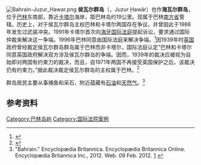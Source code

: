 [[Image:Bahrain-Juzur_Hawar.png|right]]
'''侯瓦尔群岛'''（{{lang-ar|جزر حوار}}，Juzur Ḩawār）也作'''海瓦尔群岛'''，位于[[巴林|巴林]]东南部，靠近[[卡塔尔|卡塔尔]]海岸，距巴林岛约19公里。现属于巴林[[南方省_(巴林)|南方省]]管辖。历史上，对于侯瓦尔群岛主权巴林和卡塔尔两国存在争议，并曾因此于1986年发生过武装冲突。1991年卡塔尔首次向[[海牙|海牙]][[国际法庭|国际法庭]]提起诉讼，要求通过国际仲裁来解决这一争端。1996年巴林同意由国际法庭来解决争端。<ref>{{cite web | language = zh-cn | publisher = 人民网 | title = 卡塔尔巴林和平解决领土争端 | url = http://www.people.com.cn/GB/guoji/22/83/20010319/419867.html | date = 2001-03-19 | accessdate = 2012-02-09 | archive-date = 2018-10-01 | archive-url = https://web.archive.org/web/20181001130922/http://www.people.com.cn/GB/guoji/22/83/20010319/419867.html | dead-url = no }}</ref>因1939年时[[英国|英国]]政府曾经裁定侯瓦尔群岛群岛属于巴林而非卡塔尔，国际法庭认定“巴林和卡塔尔同意英国政府解决双方涉及侯瓦尔群岛的争端。因而，1939年的裁决应被视为自始即对两国有约束力的裁决，而且，自1971年两国不再接受英国保护之后，该裁决仍有约束力。”据此裁决裁定侯瓦尔群岛的主权属于巴林。<ref>{{cite web | language = zh-cn | publisher = 中国社会科学网 | title = 国际法院判例中的“领土取得模式” | url = http://www.cssn.cn/news/425707.htm | date = 2011-11-09 | accessdate = 2012-02-09 }}{{dead link|date=2017年11月 |bot=InternetArchiveBot |fix-attempted=yes }}</ref>

群岛居民主要从事捕鱼和采石，附近蕴藏有[[石油|石油]]和[[天然气|天然气]]。<ref>"Bahrain." Encyclopædia Britannica. Encyclopædia Britannica Online. Encyclopædia Britannica Inc., 2012. Web. 09 Feb. 2012. [http://www.britannica.com/EBchecked/topic/49072/Bahrain] {{Wayback|url=http://www.britannica.com/EBchecked/topic/49072/Bahrain |date=20150318203148 }}</ref>

==参考资料==
{{reflist}}

{{coord|25|39|N|50|47|E|region:BH_type:adm1st|display=title}}

[[Category:巴林岛屿|Category:巴林岛屿]]
[[Category:国际法院案例|Category:国际法院案例]]